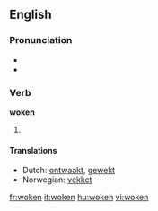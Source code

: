 ==English==

===Pronunciation===
* {{IPA|/'wɔʊkən/}}
* {{rhymes|əʊkən}}

===Verb===
'''woken'''

# {{past participle of| [[wake]]}}

====Translations====
* Dutch: [[ontwaakt]], [[gewekt]]
* Norwegian: [[vekket]]

[[fr:woken]]
[[it:woken]]
[[hu:woken]]
[[vi:woken]]